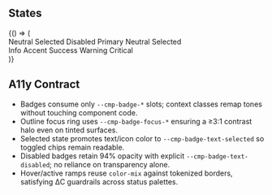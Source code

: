 
<Meta of={BadgeStories} />

## States

<Canvas>
  <Story
    name="States"
    parameters={{
      chromatic: { disableSnapshot: false },
      vrt: { tags: ['vrt-critical'] }
    }}
    tags={['vrt-critical']}
  >
    {() => (
      <div style={{ display: 'grid', gap: '1.5rem', width: 'min(38rem, 100%)' }}>
        <div className="story-grid">
          <Badge>Neutral</Badge>
          <Badge selected>Selected</Badge>
          <Badge disabled>Disabled</Badge>
          <Badge tone="primary">Primary</Badge>
          <Badge tone="neutral" selected>
            Neutral Selected
          </Badge>
        </div>
        <div className="story-grid">
          <Badge tone="info" leadingIcon="ℹ︎">
            Info
          </Badge>
          <Badge tone="accent" leadingIcon="★">
            Accent
          </Badge>
          <Badge tone="success" leadingIcon="✔︎">
            Success
          </Badge>
          <Badge tone="warning" leadingIcon="⚠︎">
            Warning
          </Badge>
          <Badge tone="critical" leadingIcon="⨯">
            Critical
          </Badge>
        </div>
      </div>
    )}
  </Story>
</Canvas>

## A11y Contract

- Badges consume only `--cmp-badge-*` slots; context classes remap tones without touching component code.
- Outline focus ring uses `--cmp-badge-focus-*` ensuring a ≥3:1 contrast halo even on tinted surfaces.
- Selected state promotes text/icon color to `--cmp-badge-text-selected` so toggled chips remain readable.
- Disabled badges retain 94% opacity with explicit `--cmp-badge-text-disabled`; no reliance on transparency alone.
- Hover/active ramps reuse `color-mix` against tokenized borders, satisfying ΔC guardrails across status palettes.
